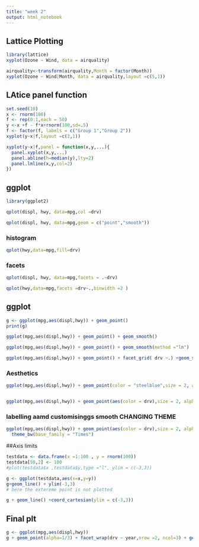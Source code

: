 ```yaml
---
title: "week 2"
output: html_notebook
---
```

## Lattice Plotting
```r
library(lattice)
xyplot(Ozone ~ Wind, data = airquality)

```
```r
airquality<-transform(airquality,Month = factor(Month))
xyplot(Ozone ~ Wind|Month, data = airquality,layout =c(5,1))


```

## LAtice panel function

```r
set.seed(10)
x <- rnorm(100)
f <- rep(0:1,each = 50)
y <-x +f - f*x+rnorm(100,sd=.5)
f <- factor(f, labels = c("Group 1","Group 2"))
xyplot(y~x|f,layout =c(2,1))

```
```r
xyplot(y~x|f,panel = function(x,y,...){
  panel.xyplot(x,y,...)
  panel.abline(h=median(y),lty=2)
  panel.lmline(x,y,col=2)
})

```


## ggplot

```r
library(ggplot2)

qplot(displ, hwy, data=mpg,col =drv)
```
```r
qplot(displ, hwy, data=mpg,geom = c("point","smooth"))

```
### histogram
```r
qplot(hwy,data=mpg,fill=drv)
```

### facets
```r
qplot(displ, hwy, data=mpg,facets = .~drv)

qplot(hwy,data=mpg,facets =drv~.,binwidth =2 )

```

## ggplot

```r
g <- ggplot(mpg,aes(displ,hwy)) + geom_point()
print(g)
```
```r
ggplot(mpg,aes(displ,hwy)) + geom_point() + geom_smooth()
```
```r
ggplot(mpg,aes(displ,hwy)) + geom_point() + geom_smooth(method ="lm")

```
```r
ggplot(mpg,aes(displ,hwy)) + geom_point() + facet_grid( drv ~.) +geom_smooth(method ="lm")

```


### Aesthetics  
```r

ggplot(mpg,aes(displ,hwy)) + geom_point(color = "steelblue",size = 2, alpha =2)


ggplot(mpg,aes(displ,hwy)) + geom_point(aes(color = drv),size = 2, alpha =1/2)

```

### labelling aamd customisinggs smooth CHANGING THEME
```r
ggplot(mpg,aes(displ,hwy)) + geom_point(aes(color = drv),size = 2, alpha =1/2) +labs(title=" MAIN TITLE HEREE", x= "X Label") + geom_smooth(size=1.5,linetype =2, method = "lm",se =FALSE) +
  theme_bw(base_family = "Times")
``` 

##Axis limits
```r
testdata <- data.frame(x =1:100 , y = rnorm(100))
testdata[50,2] <- 100
#plot(testdata$x ,testdata$y,type ="l", ylim = c(-3,3))

g <- ggplot(testdata,aes(x=x,y=y))
g+geom_line() + ylim(-3,3)
# here the extereme point is not plotted

g + geom_line() +coord_cartesian(ylim = c(-3,3))

```

## Final plt
```r
g <- ggplot(mpg,aes(displ,hwy))
g + geom_point(alpha=1/3) + facet_wrap(drv ~ year,nrow =2, ncol=3) + geom_smooth(method = "lm",se=FALSE , col= "steelblue") + theme_bw(base_family = "Avenir",base_size = 10) + labs(title = "MAIN TITKE") +labs(x= "X Label",y ="y label") 

```

